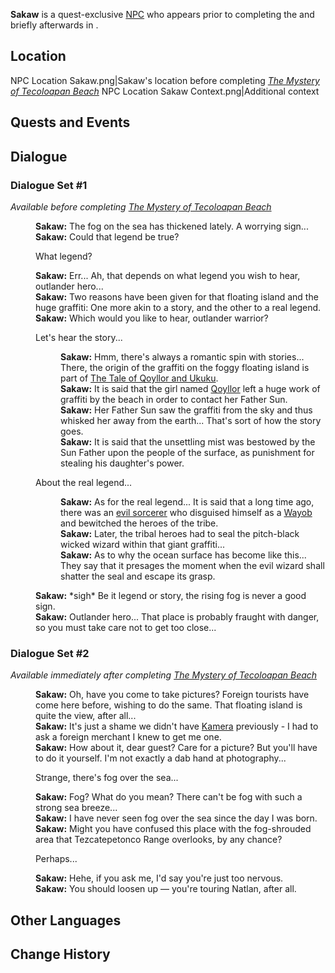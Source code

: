 {{Character Infobox
|type             = Quest NPC
|image            = NPC Sakaw.png
|realname         = <!-- Optional, if different from in-game name -->
|deceased         = <!-- Past (for deceased prior to events of the game) or free response -->
|region           = Natlan
|location         = Natlan
|affiliation      = Masters of the Night-Wind
|title            = 

|voiceEN          = 
|voiceCN          = 
|voiceJP          = 
|voiceKR          = 
}}
'''Sakaw''' is a quest-exclusive [[NPC]] who appears prior to completing the {{Quest|The Mystery of Tecoloapan Beach}} and briefly afterwards in {{Location|Tezcatepetonco Range}}.

==Location==
<gallery>
NPC Location Sakaw.png|Sakaw's location before completing ''[[The Mystery of Tecoloapan Beach]]''
NPC Location Sakaw Context.png|Additional context
</gallery>
<!--
==Profile==
Detailed story/lore information goes here.
''(To be added.)''

===Appearance===
Keep appearance section short and concise. Limit to 2 paragraphs with 3-4 sentences each.
''(To be added.)''
-->
==Quests and Events==
{{Quests and Events}}
<!--
==Idle Quotes==
{{Dialogue Start}}
:{{DIcon|Idle}} {{Tx}}
::{{A|VO {{subst:#titleparts:{{subst:PAGENAME}}}} 01.ogg}} "{{Tx}}"
{{Dialogue End}}
-->
==Dialogue==
===Dialogue Set #1===
''Available before completing [[The Mystery of Tecoloapan Beach]]''
{{Dialogue Start}}
:'''Sakaw:''' The fog on the sea has thickened lately. A worrying sign...
:'''Sakaw:''' Could that legend be true?
:{{DIcon}} What legend?
:'''Sakaw:''' Err... Ah, that depends on what legend you wish to hear, outlander hero...
:'''Sakaw:''' Two reasons have been given for that floating island and the huge graffiti: One more akin to a story, and the other to a real legend.
:'''Sakaw:''' Which would you like to hear, outlander warrior?
:{{DIcon}} Let's hear the story...
::'''Sakaw:''' Hmm, there's always a romantic spin with stories... There, the origin of the graffiti on the foggy floating island is part of [[The Tale of Qoyllor and Ukuku]].
::'''Sakaw:''' It is said that the girl named [[Qoyllor]] left a huge work of graffiti by the beach in order to contact her Father Sun.
::'''Sakaw:''' Her Father Sun saw the graffiti from the sky and thus whisked her away from the earth... That's sort of how the story goes.
::'''Sakaw:''' It is said that the unsettling mist was bestowed by the Sun Father upon the people of the surface, as punishment for stealing his daughter's power.
:{{DIcon}} About the real legend...
::'''Sakaw:''' As for the real legend... It is said that a long time ago, there was an [[Mimic Wayob Manifestation|evil sorcerer]] who disguised himself as a [[Wayob]] and bewitched the heroes of the tribe.
::'''Sakaw:''' Later, the tribal heroes had to seal the pitch-black wicked wizard within that giant graffiti...
::'''Sakaw:''' As to why the ocean surface has become like this... They say that it presages the moment when the evil wizard shall shatter the seal and escape its grasp.
:'''Sakaw:''' *sigh* Be it legend or story, the rising fog is never a good sign.
:'''Sakaw:''' Outlander hero... That place is probably fraught with danger, so you must take care not to get too close...
{{Dialogue End}}

===Dialogue Set #2===
''Available immediately after completing [[The Mystery of Tecoloapan Beach]]''
{{Dialogue Start}}
:'''Sakaw:''' Oh, have you come to take pictures? Foreign tourists have come here before, wishing to do the same. That floating island is quite the view, after all...
:'''Sakaw:''' It's just a shame we didn't have [[Kamera]] previously - I had to ask a foreign merchant I knew to get me one.
:'''Sakaw:''' How about it, dear guest? Care for a picture? But you'll have to do it yourself. I'm not exactly a dab hand at photography...
:{{DIcon}} Strange, there's fog over the sea...
:'''Sakaw:''' Fog? What do you mean? There can't be fog with such a strong sea breeze...
:'''Sakaw:''' I have never seen fog over the sea since the day I was born.
:'''Sakaw:''' Might you have confused this place with the fog-shrouded area that Tezcatepetonco Range overlooks, by any chance?
:{{DIcon}} Perhaps...
:'''Sakaw:''' Hehe, if you ask me, I'd say you're just too nervous.
:'''Sakaw:''' You should loosen up — you're touring Natlan, after all.
{{Dialogue End}}

<!--
==Event Dialogue==
===Event Name===
{{Dialogue Start}}
:'''{{subst:#titleparts:{{subst:PAGENAME}}}}:'''
{{Dialogue End}}
-->

==Other Languages==
{{Other Languages|default_hidden=1
|en      = Sakaw
|zhs     = 萨卡乌
|zhs_rm  = Sàkǎwū
|zht     = 薩卡烏
|zht_rm  = Sàkǎwū
|ja      = サカウ
|ja_rm   = Sakau
|ko      = 사카우
|es      = Sakau
|fr      = Sakaw
|ru      = Сакау
|th      = Sakaw
|vi      = Sakaw
|de      = Sakaw
|id      = Sakaw
|pt      = Sakau
|tr      = Sakaw
|it      = Sakaw
}}

==Change History==
{{Change History|5.2}}
<!--
==References==
{{Reflist}}
-->